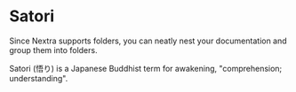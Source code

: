 # Satori

Since Nextra supports folders, you can neatly nest your documentation and group them into folders.

Satori (悟り) is a Japanese Buddhist term for awakening, "comprehension; understanding".

